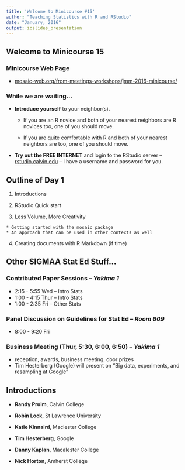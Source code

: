 ```yaml
---
title: 'Welcome to Minicourse #15'
author: "Teaching Statistics with R and RStudio"
date: "January, 2016"
output: ioslides_presentation
---
```


## Welcome to Minicourse 15

### **Minicourse Web Page**

  * [mosaic-web.org/from-meetings-workshops/jmm-2016-minicourse/](http://mosaic-web.org/from-meetings-workshops/jmm-2016-minicourse/)

### **While we are waiting...**

  * **Introduce yourself** to your neighbor(s).
 
    * If you are an R novice and both of your nearest neighbors are R novices too, one of you should move.
 
    * If you are quite comfortable with R and both of your nearest neighbors are too, one of you should move.

  * **Try out the FREE INTERNET** and login to the RStudio server
     -- [rstudio.calvin.edu](rstudio.calvin.edu) --
     I have a username and password for you.



## Outline of Day 1

  1. Introductions
  
  2. RStudio Quick start
 
  3. Less Volume, More Creativity 
 
    * Getting started with the mosaic package
    * An approach that can be used in other contexts as well
   
  4. Creating documents with R Markdown (if time)
 
## Other SIGMAA Stat Ed Stuff...

### **Contributed Paper Sessions** -- *Yakima 1*

  * 2:15 - 5:55 Wed -- Intro Stats
  * 1:00 - 4:15 Thur -- Intro Stats
  * 1:00 - 2:35 Fri -- Other Stats
    
### **Panel Discussion on Guidelines for Stat Ed** -- *Room 609*

 * 8:00 - 9:20 Fri
    
### **Business Meeting** (Thur, 5:30, 6:00, 6:50) -- *Yakima 1*

  * reception, awards, business meeting, door prizes
  * Tim Hesterberg (Google) will present on 
  "Big data, experiments, and resampling at Google"

## Introductions

  * **Randy Pruim**, Calvin College
  
  * **Robin Lock**, St Lawrence University
  
  * **Katie Kinnaird**, Maclester College
  
  * **Tim Hesterberg**, Google
  
  * **Danny Kaplan**, Macalester College
  
  * **Nick Horton**, Amherst College
  
  